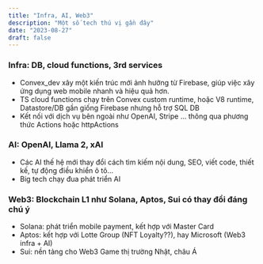 ```yaml
---
title: "Infra, AI, Web3"
description: "Một số tech thú vị gần đây"
date: "2023-08-27"
draft: false
---
```


### Infra: DB, cloud functions, 3rd services

- Convex_dev xây một kiến trúc mới ảnh hưởng từ Firebase, giúp việc xây ứng dụng web mobile nhanh và hiệu quả hơn.
- TS cloud functions chạy trên Convex custom runtime, hoặc V8 runtime, Datastore/DB gần giống Firebase nhưng hỗ trợ SQL DB
- Kết nối với dịch vụ bên ngoài như OpenAI, Stripe ... thông qua phương thức Actions hoặc httpActions

### AI: OpenAI, Llama 2, xAI

- Các AI thế hệ mới thay đổi cách tìm kiếm nội dung, SEO, viết code, thiết kế, tự động điều khiển ô tô...
- Big tech chạy đua phát triển AI

### Web3: Blockchain L1 như Solana, Aptos, Sui có thay đổi đáng chú ý

- Solana: phát triển mobile payment, kết hợp với Master Card
- Aptos: kết hợp với Lotte Group (NFT Loyalty??), hay Microsoft (Web3 infra + AI)
- Sui: nền tảng cho Web3 Game thị trường Nhật, châu Á
